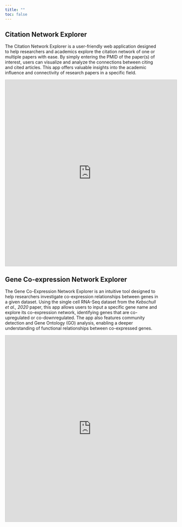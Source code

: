 ```yaml
---
title: ""
toc: false
---
```


<style>
  footer {
    position: fixed;
    bottom: -50px;
    left: 0;
    width: 100%; /* Ensure the footer spans the entire page */
    background-color: black;
    text-align: left;
    padding: 10px 0;
    color: white;
    font-size: 14px;
    border-top: 1px solid rgba(0, 0, 0, 0.1);
    transition: transform 0.5s ease-in-out;
  }

  body {
    margin: 0; /* Remove any default margin that might interfere */
  }

  footer.show {
    transform: translateY(-50px); /* Bring footer into view */
  }
</style>
<script>
  document.addEventListener("scroll", function () {
    const footer = document.querySelector("footer");
    const scrollHeight = document.documentElement.scrollHeight;
    const scrollPosition = window.innerHeight + window.scrollY;

    // Check if the user has scrolled to the bottom
    if (scrollPosition >= scrollHeight) {
      footer.classList.add("show");
    } else {
      footer.classList.remove("show");
    }
  });
</script>

<footer>Chen Lab \| Westlake © 2024 Hangzhou, Zhejiang Province, China</footer>

## Citation Network Explorer

The Citation Network Explorer is a user-friendly web application designed to help researchers and academics explore the citation network of one or multiple papers with ease. By simply entering the PMID of the paper(s) of interest, users can visualize and analyze the connections between citing and cited articles. This app offers valuable insights into the academic influence and connectivity of research papers in a specific field.

::: {style="text-align: center;"}
<iframe src="https://chenchong446337.shinyapps.io/citation_network1/" 
          width="110%" 
          height="600px" 
          style="border: 1px solid #ccc;"> Your browser does not support iframes. Please visit the app directly: <a href="https://chenchong446337.shinyapps.io/citation_network1/">Shiny App</a>. </iframe>
:::

## Gene Co-expression Network Explorer

The Gene Co-Expression Network Explorer is an intuitive tool designed to help researchers investigate co-expression relationships between genes in a given dataset. Using the single cell RNA-Seq dataset from the *Kebschull et al., 2020* paper, this app allows users to input a specific gene name and explore its co-expression network, identifying genes that are co-upregulated or co-downregulated. The app also features community detection and Gene Ontology (GO) analysis, enabling a deeper understanding of functional relationships between co-expressed genes.

::: {style="text-align: center;"}
<iframe src="https://chenchong446337.shinyapps.io/gene_network/" 
          width="110%" 
          height="600px" 
          style="border: 1px solid #ccc;"> Your browser does not support iframes. Please visit the app directly: <a href="https://chenchong446337.shinyapps.io/gene_network/">Shiny App</a>. </iframe>
:::
